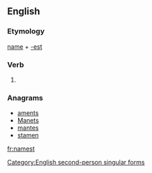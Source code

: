 ==English==

===Etymology===
[[name]] + [[-est]]

===Verb===
{{en-verb form}}

# {{context|archaic|lang=en}} {{form of|Second-person singular simple present form|name}}

===Anagrams===
* [[aments#English|aments]]
* [[Manets#English|Manets]]
* [[mantes#English|mantes]]
* [[stamen#English|stamen]]

[[Category:English second-person singular forms]]

[[fr:namest]]